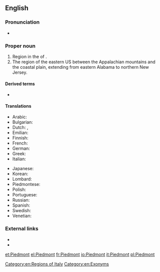 {{also|piedmont}}
==English==
{{wikipedia}}

===Pronunciation===
{{rfap|UK|UK|lang=en}}
* {{audio|En-us-Piedmont.ogg|Audio (US)|lang=en}}

===Proper noun===
{{en-proper noun}}

# Region in the {{l|en|north}} of {{l|en|Italy}}.
# The region of the eastern US between the Appalachian mountains and the coastal plain, extending from eastern Alabama to northern New Jersey.

====Derived terms====
* {{l|en|Piedmont blues}}

====Translations====
{{trans-top|region}}
* Arabic: {{t|ar|بييمونتي}}
* Bulgarian: {{t|bg|Пиемонт}}
* Dutch: {{t|nl|piemonte}}, {{t|nl|Piëmont|m}}
* Emilian: {{t|egl|Piemånt|m}}
* Finnish: {{t|fi|Piemonte}}
* French: {{t+|fr|Piémont|m}}
* German: {{t+|de|Piemont|n}}
* Greek: {{t+|el|Πεδεμόντιο|n}}
* Italian: {{t+|it|Piemonte|m}}
{{trans-mid}}
* Japanese: {{t|ja|ピエモンテ州|tr=ピエモンテしゅう, Piemonte shū|sc=Jpan}}
* Korean: {{t|ko|피에몬테 주|sc=Kore}}
* Lombard: {{t|lmo|Piemont|m}}
* Piedmontese: {{t|pms|Piemont|m}}
* Polish: {{t+|pl|Piemont|m}}
* Portuguese: {{t|pt|Piemonte|m}}
* Russian: {{t|ru|Пьемо́нт|m}}
* Spanish: {{t+|es|Piamonte|m}}
* Swedish: {{t|sv|Piemonte}}
* Venetian: {{t|vec|Piemonte|m}}
{{trans-bottom}}

===External links===
* {{projectlink|wikipedia}}
* {{projectlink|wikipedia|Piedmont (United States)}}

[[Category:en:Regions of Italy]]
[[Category:en:Exonyms]]

[[et:Piedmont]]
[[el:Piedmont]]
[[fr:Piedmont]]
[[io:Piedmont]]
[[it:Piedmont]]
[[pl:Piedmont]]